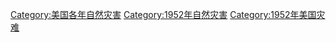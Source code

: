 [[Category:美国各年自然灾害|Category:美国各年自然灾害]]
[[Category:1952年自然灾害|Category:1952年自然灾害]]
[[Category:1952年美国灾难|Category:1952年美国灾难]]
